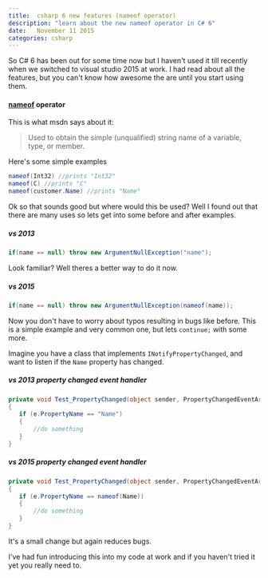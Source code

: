 ```yaml
---
title:  csharp 6 new features (nameof operator)
description: "learn about the new nameof operator in C# 6"
date:   November 11 2015
categories: csharp
---
```


So C# 6 has been out for some time now but I haven't used it till recently when we switched to visual studio 2015 at work. I had read about all the features, but you can't know how awesome the are until you start using them.

#### [nameof](https://msdn.microsoft.com/en-us/library/dn986596.aspx) operator
This is what msdn says about it:
>Used to obtain the simple (unqualified) string name of a variable, type, or member.

Here's some simple examples
```csharp
nameof(Int32) //prints "Int32"
nameof(C) //prints "C"
nameof(customer.Name) //prints "Name"
```

Ok so that sounds good but where would this be used? Well I found out that there are many uses so lets get into some before and after examples.

##### vs 2013
```csharp
if(name == null) throw new ArgumentNullException("name");
```
Look familiar? Well theres a better way to do it now.
##### vs 2015
```csharp
if(name == null) throw new ArgumentNullException(nameof(name));
```
Now you don't have to worry about typos resulting in bugs like before. This is a simple example and very common one, but lets `continue;` with some more.

Imagine you have a class that implements `INotifyPropertyChanged`, and want to listen if the `Name` property has changed.
##### vs 2013 property changed event handler
```csharp
private void Test_PropertyChanged(object sender, PropertyChangedEventArgs e)
{
   if (e.PropertyName == "Name")
   {
       //do something  
   }
}
```
##### vs 2015 property changed event handler
```csharp
private void Test_PropertyChanged(object sender, PropertyChangedEventArgs e)
{
   if (e.PropertyName == nameof(Name))
   {
       //do something  
   }
}
```
It's a small change but again reduces bugs.

I've had fun introducing this into my code at work and if you haven't tried it yet you really need to.